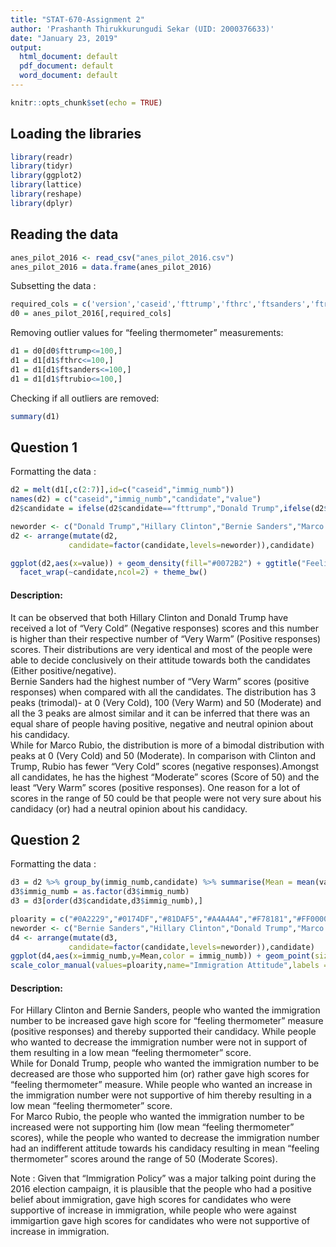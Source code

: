 ```yaml
---
title: "STAT-670-Assignment 2"
author: 'Prashanth Thirukkurungudi Sekar (UID: 2000376633)'
date: "January 23, 2019"
output:
  html_document: default
  pdf_document: default
  word_document: default
---
```


```r
knitr::opts_chunk$set(echo = TRUE)
```


## Loading the libraries

```r
library(readr)
library(tidyr)
library(ggplot2)
library(lattice)
library(reshape)
library(dplyr)
```
## Reading the data

```r
anes_pilot_2016 <- read_csv("anes_pilot_2016.csv")
anes_pilot_2016 = data.frame(anes_pilot_2016)
```

Subsetting the data :

```r
required_cols = c('version','caseid','fttrump','fthrc','ftsanders','ftrubio','immig_numb')
d0 = anes_pilot_2016[,required_cols]
```

Removing outlier values for "feeling thermometer" measurements:

```r
d1 = d0[d0$fttrump<=100,]
d1 = d1[d1$fthrc<=100,]
d1 = d1[d1$ftsanders<=100,]
d1 = d1[d1$ftrubio<=100,]
```

Checking if all outliers are removed:

```r
summary(d1)
```

## Question 1

Formatting the data :

```r
d2 = melt(d1[,c(2:7)],id=c("caseid","immig_numb"))
names(d2) = c("caseid","immig_numb","candidate","value")
d2$candidate = ifelse(d2$candidate=="fttrump","Donald Trump",ifelse(d2$candidate=="fthrc","Hillary Clinton",ifelse(d2$candidate=="ftsanders","Bernie Sanders","Marco Rubio")))

```

```r

neworder <- c("Donald Trump","Hillary Clinton","Bernie Sanders","Marco Rubio")
d2 <- arrange(mutate(d2,
             candidate=factor(candidate,levels=neworder)),candidate)

ggplot(d2,aes(x=value)) + geom_density(fill="#0072B2") + ggtitle("Feeling Thermometer measurements for four Presidential Candidates\n (0-Very Cold and 100-Very Warm)") + labs(x="Feeling Thermometer Measurements",y="Density") + 
  facet_wrap(~candidate,ncol=2) + theme_bw()

```

#### Description:
It can be observed that both Hillary Clinton and Donald Trump have received a lot of "Very Cold" (Negative responses) scores and this number is higher than their respective  number of "Very Warm" (Positive responses) scores. Their distributions are very identical and most of the people were able to decide conclusively on their attitude towards both the candidates (Either positive/negative). \
Bernie Sanders had the highest number of "Very Warm" scores (positive responses) when compared with all the candidates. The distribution has 3 peaks (trimodal)- at 0 (Very Cold), 100 (Very Warm) and 50 (Moderate) and all the 3 peaks are almost similar and it can be inferred that there was an equal share of people having positive, negative and neutral opinion about his candidacy.\
While for Marco Rubio, the distribution is more of a bimodal distribution with peaks at 0 (Very Cold) and 50 (Moderate). In comparison with Clinton and Trump, Rubio has fewer "Very Cold" scores (negative responses).Amongst all candidates, he has the highest "Moderate" scores (Score of 50) and the least "Very Warm" scores (positive responses). One reason for a lot of scores in the range of 50 could be that people were not very sure about his candidacy (or) had a neutral opinion about his candidacy.


## Question 2

Formatting the data :

```r
d3 = d2 %>% group_by(immig_numb,candidate) %>% summarise(Mean = mean(value))
d3$immig_numb = as.factor(d3$immig_numb)
d3 = d3[order(d3$candidate,d3$immig_numb),]
```


```r
ploarity = c("#0A2229","#0174DF","#81DAF5","#A4A4A4","#F78181","#FF0000","#610B0B")
neworder <- c("Bernie Sanders","Hillary Clinton","Donald Trump","Marco Rubio")
d4 <- arrange(mutate(d3,
             candidate=factor(candidate,levels=neworder)),candidate)
ggplot(d4,aes(x=immig_numb,y=Mean,color = immig_numb)) + geom_point(size=3.5) +facet_wrap(.~candidate,ncol=2) +labs(x="Attitude towards Immigration",y="Mean feeling thermometer score") + ggtitle("Mean thermometer score for each candidate based on Immigration Attitude") + theme_bw() + 
scale_color_manual(values=ploarity,name="Immigration Attitude",labels = c("Increased a lot","Increased a moderate amount","Increased a little","Kept the same","Decreased a little","Decreased a moderate amount","Decreased a lot"))
```


#### Description:

For Hillary Clinton and Bernie Sanders, people who wanted the immigration number to be increased gave high score for "feeling thermometer" measure (positive responses) and thereby supported their candidacy. While people who wanted to decrease the immigration number were not in support of them resulting in a low mean "feeling thermometer" score. \
While for Donald Trump, people who wanted the immigration number to be decreased are those who supported him (or) rather gave high scores for "feeling thermometer" measure. While people who wanted an increase in the immigration number were not supportive of him thereby resulting in a low mean "feeling thermometer" score.\
For Marco Rubio, the people who wanted the immigration number to be increased were not supporting him (low mean "feeling thermometer" scores), while the people who wanted to decrease the immigration number had an indifferent attitude towards his candidacy resulting in mean "feeling thermometer" scores around the range of 50 (Moderate Scores).

Note : Given that "Immigration Policy" was a major talking point during the 2016 election campaign, it is plausible that the people who had a positive belief about immigration, gave high scores for candidates who were supportive of increase in immigration, while people who were against immigartion gave high scores for candidates who were not supportive of increase in immigration.



